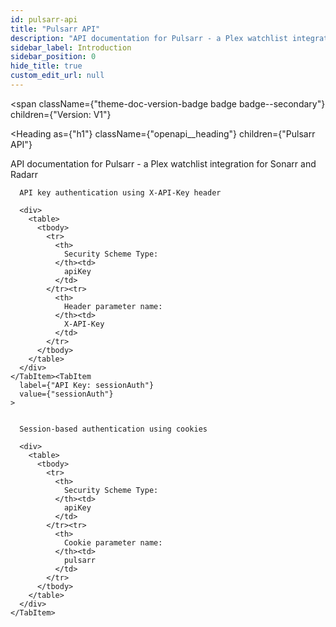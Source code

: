 ```yaml
---
id: pulsarr-api
title: "Pulsarr API"
description: "API documentation for Pulsarr - a Plex watchlist integration for Sonarr and Radarr"
sidebar_label: Introduction
sidebar_position: 0
hide_title: true
custom_edit_url: null
---
```



<span
  className={"theme-doc-version-badge badge badge--secondary"}
  children={"Version: V1"}
>
</span>

<Heading
  as={"h1"}
  className={"openapi__heading"}
  children={"Pulsarr API"}
>
</Heading>



API documentation for Pulsarr - a Plex watchlist integration for Sonarr and Radarr

<div
  style={{"marginBottom":"2rem"}}
>
  <Heading
    id={"authentication"}
    as={"h2"}
    className={"openapi-tabs__heading"}
    children={"Authentication"}
  >
  </Heading><SchemaTabs
    className={"openapi-tabs__security-schemes"}
  >
    <TabItem
      label={"API Key: apiKeyAuth"}
      value={"apiKeyAuth"}
    >
      
      
      API key authentication using X-API-Key header
      
      <div>
        <table>
          <tbody>
            <tr>
              <th>
                Security Scheme Type:
              </th><td>
                apiKey
              </td>
            </tr><tr>
              <th>
                Header parameter name:
              </th><td>
                X-API-Key
              </td>
            </tr>
          </tbody>
        </table>
      </div>
    </TabItem><TabItem
      label={"API Key: sessionAuth"}
      value={"sessionAuth"}
    >
      
      
      Session-based authentication using cookies
      
      <div>
        <table>
          <tbody>
            <tr>
              <th>
                Security Scheme Type:
              </th><td>
                apiKey
              </td>
            </tr><tr>
              <th>
                Cookie parameter name:
              </th><td>
                pulsarr
              </td>
            </tr>
          </tbody>
        </table>
      </div>
    </TabItem>
  </SchemaTabs>
</div>
      